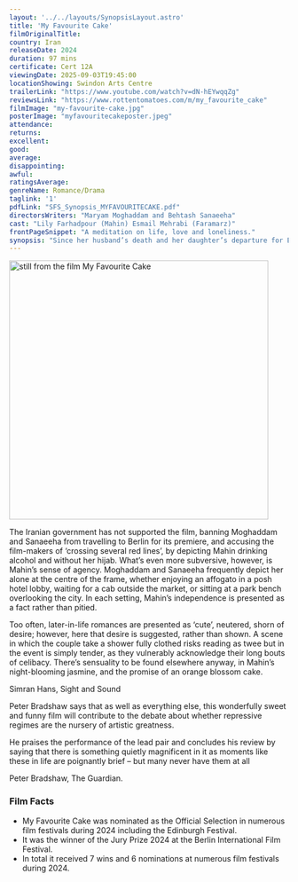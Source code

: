 ```yaml
---
layout: '../../layouts/SynopsisLayout.astro'
title: 'My Favourite Cake'
filmOriginalTitle:
country: Iran
releaseDate: 2024
duration: 97 mins
certificate: Cert 12A
viewingDate: 2025-09-03T19:45:00
locationShowing: Swindon Arts Centre
trailerLink: "https://www.youtube.com/watch?v=dN-hEYwqqZg"
reviewsLink: "https://www.rottentomatoes.com/m/my_favourite_cake" 
filmImage: "my-favourite-cake.jpg"
posterImage: "myfavouritecakeposter.jpeg" 
attendance: 
returns: 
excellent: 
good: 
average: 
disappointing: 
awful: 
ratingsAverage: 
genreName: Romance/Drama
taglink: '1'
pdfLink: "SFS_Synopsis_MYFAVOURITECAKE.pdf"
directorsWriters: "Maryam Moghaddam and Behtash Sanaeeha"
cast: "Lily Farhadpour (Mahin) Esmail Mehrabi (Faramarz)"
frontPageSnippet: "A meditation on life, love and loneliness."
synopsis: "Since her husband’s death and her daughter’s departure for Europe, 70-year-old Mahin has been living alone in Tehran, until an afternoon tea with friends leads her to break her solitary routine and revitalise her love life.  But as Mahin opens herself up to new romance, what begins as an unexpected encounter quickly evolves into an unpredictable, unforgettable evening…" 
---
```


<Image src={filmImage} alt="still from the film My Favourite Cake" width="467" />

The Iranian government has not supported the film, banning Moghaddam and Sanaeeha from travelling to Berlin for its premiere, and accusing the film-makers of ‘crossing several red lines’, by depicting Mahin drinking alcohol and without her hijab.
What’s even more subversive, however, is Mahin’s sense of agency.  Moghaddam and Sanaeeha frequently depict her alone at the centre of the frame, whether enjoying an affogato in a posh hotel lobby, waiting for a cab outside the market, or sitting at a park bench overlooking the city.  In each setting, Mahin’s independence is presented as a fact rather than pitied.

Too often, later-in-life romances are presented as ‘cute’, neutered, shorn of desire; however, here that desire is suggested, rather than shown.  A scene in which the couple take a shower fully clothed risks reading as twee but in the event is simply tender, as they vulnerably acknowledge their long bouts of celibacy.  There’s sensuality to be found elsewhere anyway, in Mahin’s night-blooming jasmine, and the promise of an orange blossom cake.

<div class="review__author review__author--review1">
Simran Hans, Sight and Sound
</div>

Peter Bradshaw says that as well as everything else, this wonderfully sweet and funny film will contribute to the debate about whether repressive regimes are the nursery of artistic greatness.

He praises the performance of the lead pair and concludes his review by saying that there is something quietly magnificent in it as moments like these in life are poignantly brief – but many never have them at all

<div class="review__author">
Peter Bradshaw, The Guardian.
</div>

### Film Facts

- My Favourite Cake was nominated as the Official Selection in numerous film festivals during 2024 including the Edinburgh Festival.
- It was the winner of the Jury Prize 2024 at the Berlin International Film Festival.
- In total it received 7 wins and 6 nominations at numerous film festivals during 2024.
